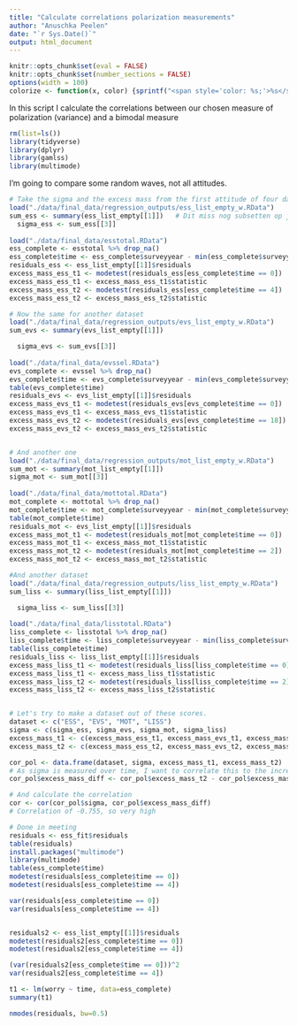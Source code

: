 ```yaml
---
title: "Calculate correlations polarization measurements"
author: "Anuschka Peelen"
date: "`r Sys.Date()`"
output: html_document
---
```


```r
knitr::opts_chunk$set(eval = FALSE)
knitr::opts_chunk$set(number_sections = FALSE)
options(width = 100)
colorize <- function(x, color) {sprintf("<span style='color: %s;'>%s</span>", color, x) }
```


In this script I calculate the correlations between our chosen measure of polarization (variance) and a bimodal measure

```r
rm(list=ls())
library(tidyverse)
library(dplyr)
library(gamlss)
library(multimode)
```

I'm going to compare some random waves, not all attitudes. 
```r
# Take the sigma and the excess mass from the first attitude of four datasets. 
load("./data/final_data/regression_outputs/ess_list_empty_w.RData") 
sum_ess <- summary(ess_list_empty[[1]])   # Dit miss nog subsetten op jaar                  
  sigma_ess <- sum_ess[[3]]
  
load("./data/final_data/esstotal.RData")
ess_complete <- esstotal %>% drop_na()
ess_complete$time <- ess_complete$surveyyear - min(ess_complete$surveyyear)  
residuals_ess <- ess_list_empty[[1]]$residuals
excess_mass_ess_t1 <- modetest(residuals_ess[ess_complete$time == 0])  
excess_mass_ess_t1 <- excess_mass_ess_t1$statistic
excess_mass_ess_t2 <- modetest(residuals_ess[ess_complete$time == 4]) 
excess_mass_ess_t2 <- excess_mass_ess_t2$statistic

# Now the same for another dataset
load("./data/final_data/regression_outputs/evs_list_empty_w.RData") 
sum_evs <- summary(evs_list_empty[[1]])

  sigma_evs <- sum_evs[[3]]
  
load("./data/final_data/evssel.RData")
evs_complete <- evssel %>% drop_na()
evs_complete$time <- evs_complete$surveyyear - min(evs_complete$surveyyear)
table(evs_complete$time)
residuals_evs <- evs_list_empty[[1]]$residuals
excess_mass_evs_t1 <- modetest(residuals_evs[evs_complete$time == 0])  
excess_mass_evs_t1 <- excess_mass_evs_t1$statistic
excess_mass_evs_t2 <- modetest(residuals_evs[evs_complete$time == 18]) 
excess_mass_evs_t2 <- excess_mass_evs_t2$statistic


# And another one
load("./data/final_data/regression_outputs/mot_list_empty_w.RData") 
sum_mot <- summary(mot_list_empty[[1]])
sigma_mot <- sum_mot[[3]]
  
load("./data/final_data/mottotal.RData")
mot_complete <- mottotal %>% drop_na()
mot_complete$time <- mot_complete$surveyyear - min(mot_complete$surveyyear)
table(mot_complete$time)
residuals_mot <- evs_list_empty[[1]]$residuals
excess_mass_mot_t1 <- modetest(residuals_mot[mot_complete$time == 0])  
excess_mass_mot_t1 <- excess_mass_mot_t1$statistic
excess_mass_mot_t2 <- modetest(residuals_mot[mot_complete$time == 2]) 
excess_mass_mot_t2 <- excess_mass_mot_t2$statistic

#And another dataset 
load("./data/final_data/regression_outputs/liss_list_empty_w.RData") 
sum_liss <- summary(liss_list_empty[[1]])

  sigma_liss <- sum_liss[[3]]
  
load("./data/final_data/lisstotal.RData")
liss_complete <- lisstotal %>% drop_na()
liss_complete$time <- liss_complete$surveyyear - min(liss_complete$surveyyear)
table(liss_complete$time)
residuals_liss <- liss_list_empty[[1]]$residuals
excess_mass_liss_t1 <- modetest(residuals_liss[liss_complete$time == 0])  
excess_mass_liss_t1 <- excess_mass_liss_t1$statistic
excess_mass_liss_t2 <- modetest(residuals_liss[liss_complete$time == 2]) 
excess_mass_liss_t2 <- excess_mass_liss_t2$statistic


# Let's try to make a dataset out of these scores. 
dataset <- c("ESS", "EVS", "MOT", "LISS")
sigma <- c(sigma_ess, sigma_evs, sigma_mot, sigma_liss)
excess_mass_t1 <- c(excess_mass_ess_t1, excess_mass_evs_t1, excess_mass_mot_t1, excess_mass_liss_t1)
excess_mass_t2 <- c(excess_mass_ess_t2, excess_mass_evs_t2, excess_mass_mot_t2, excess_mass_liss_t2)

cor_pol <- data.frame(dataset, sigma, excess_mass_t1, excess_mass_t2)
# As sigma is measured over time, I want to correlate this to the increase or decrease of the excess mass over the same time span. 
cor_pol$excess_mass_diff <- cor_pol$excess_mass_t2 - cor_pol$excess_mass_t1

# And calculate the correlation
cor <- cor(cor_pol$sigma, cor_pol$excess_mass_diff)
# Correlation of -0.755, so very high
```


```r
# Done in meeting
residuals <- ess_fit$residuals
table(residuals)
install.packages("multimode")
library(multimode)
table(ess_complete$time)
modetest(residuals[ess_complete$time == 0])
modetest(residuals[ess_complete$time == 4])

var(residuals[ess_complete$time == 0])
var(residuals[ess_complete$time == 4])


residuals2 <- ess_list_empty[[1]]$residuals
modetest(residuals2[ess_complete$time == 0])
modetest(residuals2[ess_complete$time == 4])

(var(residuals2[ess_complete$time == 0]))^2
var(residuals2[ess_complete$time == 4])

t1 <- lm(worry ~ time, data=ess_complete)
summary(t1)

nmodes(residuals, bw=0.5)


```


